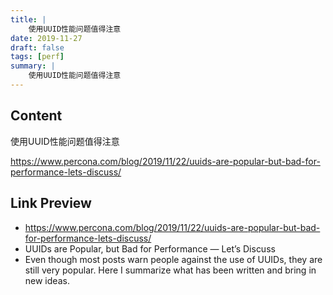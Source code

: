 ```yaml
---
title: |
    使用UUID性能问题值得注意
date: 2019-11-27
draft: false
tags: [perf]
summary: |
    使用UUID性能问题值得注意
---
```


## Content

使用UUID性能问题值得注意

https://www.percona.com/blog/2019/11/22/uuids-are-popular-but-bad-for-performance-lets-discuss/

## Link Preview

- https://www.percona.com/blog/2019/11/22/uuids-are-popular-but-bad-for-performance-lets-discuss/
- UUIDs are Popular, but Bad for Performance — Let’s Discuss
- Even though most posts warn people against the use of UUIDs, they are still very popular. Here I summarize what has been written and bring in new ideas.
